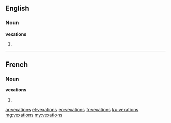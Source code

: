==English==

===Noun===
'''vexations'''

# {{plural of|vexation}}

----

==French==

===Noun===
'''vexations''' {{f-p}}

# {{plural of|vexation|lang=fr}}

[[ar:vexations]]
[[el:vexations]]
[[eo:vexations]]
[[fr:vexations]]
[[ku:vexations]]
[[mg:vexations]]
[[my:vexations]]